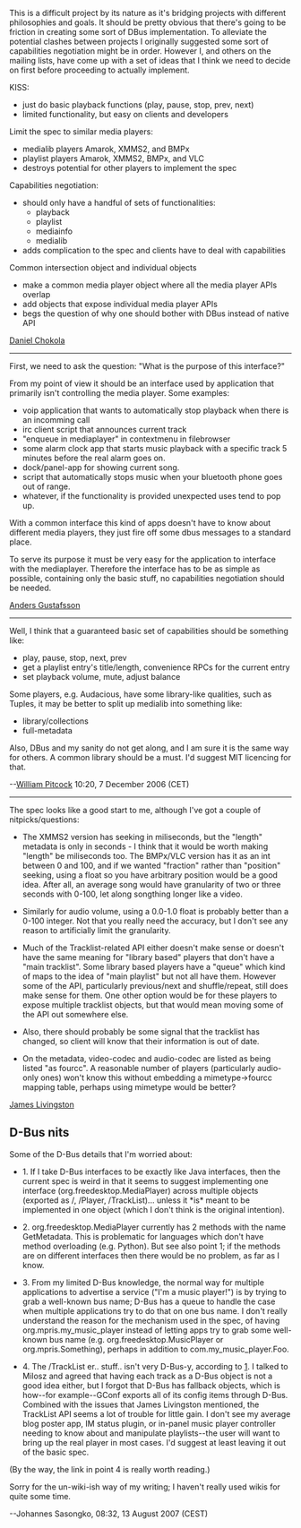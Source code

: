 This is a difficult project by its nature as it's bridging projects with different philosophies and goals. It should be pretty obvious that there's going to be friction in creating some sort of DBus implementation. To alleviate the potential clashes between projects I originally suggested some sort of capabilities negotiation might be in order. However I, and others on the mailing lists, have come up with a set of ideas that I think we need to decide on first before proceeding to actually implement.

;KISS:
* just do basic playback functions (play, pause, stop, prev, next)
* limited functionality, but easy on clients and developers

;Limit the spec to similar media players:
* medialib players Amarok, XMMS2, and BMPx
* playlist players Amarok, XMMS2, BMPx, and VLC
* destroys potential for other players to implement the spec

;Capabilities negotiation:
* should only have a handful of sets of functionalities:
** playback
** playlist
** mediainfo
** medialib
* adds complication to the spec and clients have to deal with capabilities

;Common intersection object and individual objects
* make a common media player object where all the media player APIs overlap
* add objects that expose individual media player APIs
* begs the question of why one should bother with DBus instead of native API

[[Daniel Chokola]]


------
First, we need to ask the question: "What is the purpose of this interface?"

From my point of view it should be an interface used by application that primarily isn't controlling the media player. Some examples:
* voip application that wants to automatically stop playback when there is an incomming call
* irc client script that announces current track
* "enqueue in mediaplayer" in contextmenu in filebrowser
* some alarm clock app that starts music playback with a specific track 5 minutes before the real alarm goes on.
* dock/panel-app for showing current song.
* script that automatically stops music when your bluetooth phone goes out of range.
* whatever, if the functionality is provided unexpected uses tend to pop up.

With a common interface this kind of apps doesn't have to know about different media players, they just fire off some dbus messages to a standard place. 

To serve its purpose it must be very easy for the application to interface with the mediaplayer. Therefore the interface has to be as simple as possible, containing only the basic stuff, no capabilities negotiation should be needed.

[[User:Anders Gustafsson|Anders Gustafsson]]

------

Well, I think that a guaranteed basic set of capabilities should be something like:

* play, pause, stop, next, prev
* get a playlist entry's title/length, convenience RPCs for the current entry
* set playback volume, mute, adjust balance

Some players, e.g. Audacious, have some library-like qualities, such as Tuples, it may be better to split up medialib into something like:

* library/collections
* full-metadata

Also, DBus and my sanity do not get along, and I am sure it is the same way for others. A common library should be a must. I'd suggest MIT licencing for that.

--[[User:Nenolod|William Pitcock]] 10:20, 7 December 2006 (CET)


------

The spec looks like a good start to me, although I've got a couple of nitpicks/questions:

* The XMMS2 version has seeking in miliseconds, but the "length" metadata is only in seconds - I think that it would be worth making "length" be miliseconds too. The BMPx/VLC version has it as an int between 0 and 100, and if we wanted "fraction" rather than "position" seeking, using a float so you have arbitrary position would be a good idea. After all, an average song would have granularity of two or three seconds with 0-100, let along songthing longer like a video.

* Similarly for audio volume, using a 0.0-1.0 float is probably better than a 0-100 integer. Not that you really need the accuracy, but I don't see any reason to artificially limit the granularity.

* Much of the Tracklist-related API either doesn't make sense or doesn't have the same meaning for "library based" players that don't have a "main tracklist". Some library based players have a "queue" which kind of maps to the idea of "main playlist" but not all have them. However some of the API, particularly previous/next and shuffle/repeat, still does make sense for them. One other option would be for these players to expose multiple tracklist objects, but that would mean moving some of the API out somewhere else.

* Also, there should probably be some signal that the tracklist has changed, so client will know that their information is out of date.

* On the metadata, video-codec and audio-codec are listed as being listed "as fourcc". A reasonable number of players (particularly audio-only ones) won't know this without embedding a mimetype->fourcc mapping table, perhaps using mimetype would be better?

[[User:Doctau|James Livingston]]

== D-Bus nits ==

Some of the D-Bus details that I'm worried about:

* 1.  If I take D-Bus interfaces to be exactly like Java interfaces, then the current spec is weird in that it seems to suggest implementing one interface (org.freedesktop.MediaPlayer) across multiple objects (exported as /, /Player, /TrackList)... unless it *is* meant to be implemented in one object (which I don't think is the original intention).

* 2.  org.freedesktop.MediaPlayer currently has 2 methods with the name GetMetadata.  This is problematic for languages which don't have method overloading (e.g. Python).  But see also point 1; if the methods are on different interfaces then there would be no problem, as far as I know.

* 3.  From my limited D-Bus knowledge, the normal way for multiple applications to advertise a service ("I'm a music player!") is by trying to grab a well-known bus name; D-Bus has a queue to handle the case when multiple applications try to do that on one bus name.  I don't really understand the reason for the mechanism used in the spec, of having org.mpris.my_music_player instead of letting apps try to grab some well-known bus name (e.g. org.freedesktop.MusicPlayer or org.mpris.Something), perhaps in addition to com.my_music_player.Foo.

* 4.  The /TrackList er.. stuff.. isn't very D-Bus-y, according to [http://log.ometer.com/2007-05.html].  I talked to Milosz and agreed that having each track as a D-Bus object is not a good idea either, but I forgot that D-Bus has fallback objects, which is how--for example--GConf exports all of its config items through D-Bus.  Combined with the issues that James Livingston mentioned, the TrackList API seems a lot of trouble for little gain.  I don't see my average blog poster app, IM status plugin, or in-panel music player controller needing to know about and manipulate playlists--the user will want to bring up the real player in most cases.  I'd suggest at least leaving it out of the basic spec.

(By the way, the link in point 4 is really worth reading.)

Sorry for the un-wiki-ish way of my writing; I haven't really used wikis for quite some time.

--Johannes Sasongko, 08:32, 13 August 2007 (CEST)